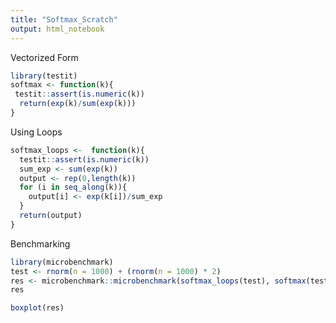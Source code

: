 ---
title: "Softmax_Scratch"
output: html_notebook
---

Vectorized Form
```{r}
library(testit)
softmax <- function(k){
 testit::assert(is.numeric(k))
  return(exp(k)/sum(exp(k)))
}
```

Using Loops
```{r}
softmax_loops <-  function(k){
  testit::assert(is.numeric(k))
  sum_exp <- sum(exp(k))
  output <- rep(0,length(k))
  for (i in seq_along(k)){
    output[i] <- exp(k[i])/sum_exp
  }
  return(output)
}

```

Benchmarking


```{r}
library(microbenchmark)
test <- rnorm(n = 1000) + (rnorm(n = 1000) * 2)
res <- microbenchmark::microbenchmark(softmax_loops(test), softmax(test), times = 100)
res

```
```{r}
boxplot(res)

```
 

